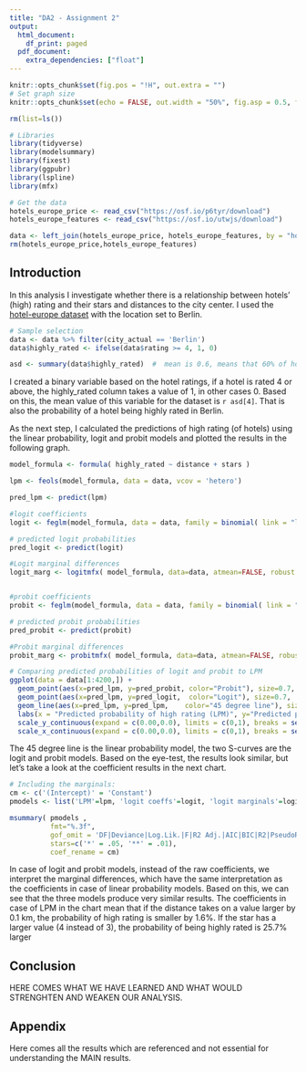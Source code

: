 ```yaml
---
title: "DA2 - Assignment 2"
output:
  html_document:
    df_print: paged
  pdf_document:
    extra_dependencies: ["float"]
---
```


```r
knitr::opts_chunk$set(fig.pos = "!H", out.extra = "")
# Set graph size
knitr::opts_chunk$set(echo = FALSE, out.width = "50%", fig.asp = 0.5, fig.width = 7, out.width = "90%" )

rm(list=ls())

# Libraries
library(tidyverse)
library(modelsummary)
library(fixest)
library(ggpubr)
library(lspline)
library(mfx)

# Get the data
hotels_europe_price <- read_csv("https://osf.io/p6tyr/download")
hotels_europe_features <- read_csv("https://osf.io/utwjs/download")

data <- left_join(hotels_europe_price, hotels_europe_features, by = "hotel_id")
rm(hotels_europe_price,hotels_europe_features)

```

## Introduction

In this analysis I investigate whether there is a relationship between hotels' (high) rating and their stars and distances to the city center. I used the [hotel-europe dataset](https://osf.io/p6tyr/) with the location set to Berlin. 


```r
# Sample selection
data <- data %>% filter(city_actual == 'Berlin')
data$highly_rated <- ifelse(data$rating >= 4, 1, 0)

asd <- summary(data$highly_rated)  #  mean is 0.6, means that 60% of hotels are highly rated
```

I created a binary variable based on the hotel ratings, if a hotel is rated 4 or above, the highly_rated column takes a value of 1, in other cases 0. Based on this, the mean value of this variable for the dataset is `r asd[4]`. That is also the probability of a hotel being highly rated in Berlin.

As the next step, I calculated the predictions of high rating (of hotels) using the linear probability, logit and probit models and plotted the results in the following graph.

```r
model_formula <- formula( highly_rated ~ distance + stars )

lpm <- feols(model_formula, data = data, vcov = 'hetero')

pred_lpm <- predict(lpm)

#logit coefficients
logit <- feglm(model_formula, data = data, family = binomial( link = "logit" ))

# predicted logit probabilities
pred_logit <- predict(logit)

#Logit marginal differences
logit_marg <- logitmfx( model_formula, data=data, atmean=FALSE, robust = T )


#probit coefficients
probit <- feglm(model_formula, data = data, family = binomial( link = "probit" ))

# predicted probit probabilities
pred_probit <- predict(probit)

#Probit marginal differences
probit_marg <- probitmfx( model_formula, data=data, atmean=FALSE, robust = T )

# Comparing predicted probabilities of logit and probit to LPM
ggplot(data = data[1:4200,]) +
  geom_point(aes(x=pred_lpm, y=pred_probit, color="Probit"), size=0.7,  shape=16) +
  geom_point(aes(x=pred_lpm, y=pred_logit,  color="Logit"), size=0.7,  shape=16) +
  geom_line(aes(x=pred_lpm, y=pred_lpm,    color="45 degree line"), size=0.7) +
  labs(x = "Predicted probability of high rating (LPM)", y="Predicted probability")+
  scale_y_continuous(expand = c(0.00,0.0), limits = c(0,1), breaks = seq(0,1,0.1)) +
  scale_x_continuous(expand = c(0.00,0.0), limits = c(0,1), breaks = seq(0,1,0.1))

```

The 45 degree line is the linear probability model, the two S-curves are the logit and probit models. Based on the eye-test, the results look similar, but let's take a look at the coefficient results in the next chart. 

```r
# Including the marginals:
cm <- c('(Intercept)' = 'Constant')
pmodels <- list('LPM'=lpm, 'logit coeffs'=logit, 'logit marginals'=logit_marg, 'probit coeffs'=probit, 'probit marginals'=probit_marg)

msummary( pmodels ,
          fmt="%.3f",
          gof_omit = 'DF|Deviance|Log.Lik.|F|R2 Adj.|AIC|BIC|R2|PseudoR2',
          stars=c('*' = .05, '**' = .01),
          coef_rename = cm)

```
In case of logit and probit models, instead of the raw coefficients, we interpret the marginal differences, which have the same interpretation as the coefficients in case of linear probability models. 
Based on this, we can see that the three models produce very similar results.
The coefficients in case of LPM in the chart mean that if the distance takes on a value larger by 0.1 km, the probability of high rating is smaller by 1.6%. If the star has a larger value (4 instead of 3), the probability of being highly rated is 25.7% larger


## Conclusion

HERE COMES WHAT WE HAVE LEARNED AND WHAT WOULD STRENGHTEN AND WEAKEN OUR ANALYSIS.

## Appendix

Here comes all the results which are referenced and not essential for understanding the MAIN results.
